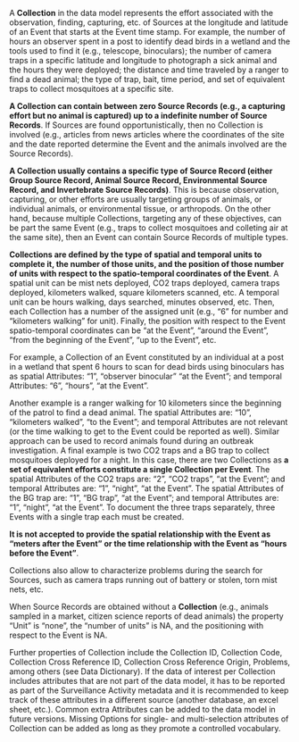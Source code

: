 A **Collection** in the data model represents the effort associated with the observation, finding, capturing, etc. of Sources at the longitude and latitude of an Event that starts at the Event time stamp. For example, the number of hours an observer spent in a post to identify dead birds in a wetland and the tools used to find it (e.g., telescope, binoculars); the number of camera traps in a specific latitude and longitude to photograph a sick animal and the hours they were deployed; the distance and time traveled by a ranger to find a dead animal; the type of trap, bait, time period, and set of equivalent traps to collect mosquitoes at a specific site. 

**A Collection can contain between zero Source Records (e.g., a capturing effort but no animal is captured) up to a indefinite number of Source Records**. If Sources are found opportunistically, then no Collection is involved (e.g., articles from news articles where the coordinates of the site and the date reported determine the Event and the animals involved are the Source Records). 

**A Collection usually contains a specific type of Source Record (either Group Source Record, Animal Source Record, Environmental Source Record, and Invertebrate Source Records)**. This is because observation, capturing, or other efforts are usually targeting groups of animals, or individual animals, or environmental tissue, or arthropods. On the other hand, because multiple Collections, targeting any of these objectives, can be part the same Event (e.g., traps to collect mosquitoes and colleting air at the same site), then an Event can contain Source Records of multiple types.

**Collections are defined by the type of spatial and temporal units to complete it, the number of those units, and the position of those number of units with respect to the spatio-temporal coordinates of the Event**. A spatial unit can be mist nets deployed, CO2 traps deployed, camera traps deployed, kilometers walked, square kilometers scanned, etc. A temporal unit can be hours walking, days searched, minutes observed, etc. Then, each Collection has a number of the assigned unit (e.g., "6" for number and "kilometers walking" for unit). Finally, the position with respect to the Event spatio-temporal coordinates can be "at the Event", "around the Event", "from the beginning of the Event", "up to the Event", etc. 

For example, a Collection of an Event constituted by an individual at a post in a wetland that spent 6 hours to scan for dead birds using binoculars has as spatial Attributes: "1", "observer binocular" "at the Event"; and temporal Attributes: "6", "hours", "at the Event". 

Another example is a ranger walking for 10 kilometers since the beginning of the patrol to find a dead animal. The spatial Attributes are: "10", "kilometers walked", "to the Event"; and temporal Attributes are not relevant (or the time walking to get to the Event could be reported as well). Similar approach can be used to record animals found during an outbreak investigation. A final example is two CO2 traps and a BG trap to collect mosquitoes deployed for a night. In this case, there are two Collections as **a set of equivalent efforts constitute a single Collection per Event**. The spatial Attributes of the CO2 traps are: "2", "CO2 traps", "at the Event"; and temporal Attributes are: "1", "night", "at the Event". The spatial Attributes of the BG trap are: "1", "BG trap", "at the Event"; and temporal Attributes are: "1", "night", "at the Event". To document the three traps separately, three Events with a single trap each must be created. 

**It is not accepted to provide the spatial relationship with the Event as "meters after the Event" or the time relationship with the Event as "hours before the Event"**.

Collections also allow to characterize problems during the search for Sources, such as camera traps running out of battery or stolen, torn mist nets, etc. 

When Source Records are obtained without a **Collection** (e.g., animals sampled in a market, citizen science reports of dead animals) the property "Unit" is "none", the "number of units" is NA, and the positioning with respect to the Event is NA.

Further properties of Collection include the Collection ID, Collection Code, Collection Cross Reference ID, Collection Cross Reference Origin, Problems, among others (see Data Dictionary). If the data of interest per Collection includes attributes that are not part of the data model, it has to be reported as part of the Surveillance Activity metadata and it is recommended to keep track of these attributes in a different source (another database, an excel sheet, etc.). Common extra Attributes can be added to the data model in future versions. Missing Options for single- and multi-selection attributes of Collection can be added as long as they promote a controlled vocabulary.





